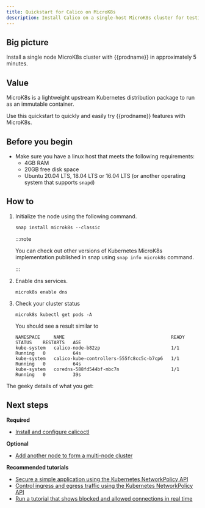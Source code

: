```yaml
---
title: Quickstart for Calico on MicroK8s
description: Install Calico on a single-host MicroK8s cluster for testing or development in under 5 minutes.
---
```


## Big picture

Install a single node MicroK8s cluster with {{prodname}} in approximately 5 minutes.

## Value

MicroK8s is a lightweight upstream Kubernetes distribution package to run as an immutable container.

Use this quickstart to quickly and easily try {{prodname}} features with MicroK8s.

## Before you begin

- Make sure you have a linux host that meets the following requirements:
  - 4GB RAM
  - 20GB free disk space
  - Ubuntu 20.04 LTS, 18.04 LTS or 16.04 LTS (or another operating system that supports `snapd`)

## How to

1. Initialize the node using the following command.
   
   ```
   snap install microk8s --classic
   ```

   :::note

   You can check out other versions of Kubernetes MicroK8s implementation published in snap using `snap info microk8s` command.
   
   :::

1. Enable dns services.
 
   ```
   microk8s enable dns
   ```

1. Check your cluster status
   
   ```
   microk8s kubectl get pods -A
   ```

   You should see a result similar to

   ```
   NAMESPACE     NAME                                       READY   STATUS    RESTARTS   AGE
   kube-system   calico-node-b82zp                          1/1     Running   0          64s
   kube-system   calico-kube-controllers-555fc8cc5c-b7cp6   1/1     Running   0          64s
   kube-system   coredns-588fd544bf-mbc7n                   1/1     Running   0          39s
   ```

The geeky details of what you get:
<GeekDetails prodname='{{prodname}}' details='Policy:Calico,IPAM:Calico,CNI:Calico,Overlay:VXLAN,Routing:Calico,Datastore:Kubernetes' />

## Next steps

**Required**
- [Install and configure calicoctl]({{basurl}}/maintenance/clis/calicoctl/install)

**Optional**
- [Add another node to form a multi-node cluster](https://microk8s.io/docs/clustering)

**Recommended tutorials**
- [Secure a simple application using the Kubernetes NetworkPolicy API]({{basurl}}/security/tutorials/kubernetes-policy-basic)
- [Control ingress and egress traffic using the Kubernetes NetworkPolicy API]({{basurl}}/security/tutorials/kubernetes-policy-advanced)
- [Run a tutorial that shows blocked and allowed connections in real time]({{basurl}}/security/tutorials/kubernetes-policy-demo/kubernetes-demo)

